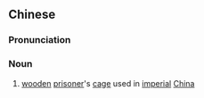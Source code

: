 {{also|囚笼}}
==Chinese==
{{zh-forms|s=囚笼}}

===Pronunciation===
{{zh-pron
|m=qiúlóng
|c=cau4 lung4
|mn=qz,xm,zz:siû-lóng
|cat=n
}}

===Noun===
{{zh-noun}}

# {{lb|zh|archaic}} [[wooden]] [[prisoner]]'s [[cage]] used in [[imperial]] [[China]]